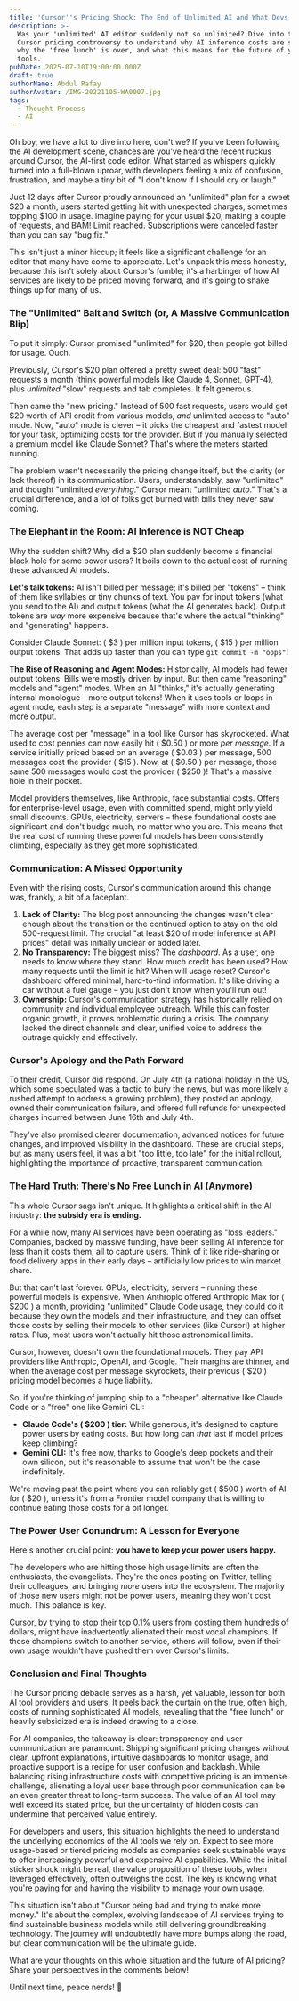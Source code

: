 ```yaml
---
title: 'Cursor''s Pricing Shock: The End of Unlimited AI and What Devs Need to Know'
description: >-
  Was your 'unlimited' AI editor suddenly not so unlimited? Dive into the recent
  Cursor pricing controversy to understand why AI inference costs are soaring,
  why the 'free lunch' is over, and what this means for the future of your dev
  tools.
pubDate: 2025-07-10T19:00:00.000Z
draft: true
authorName: Abdul Rafay
authorAvatar: /IMG-20221105-WA0007.jpg
tags:
  - Thought-Process
  - AI
---
```


Oh boy, we have a lot to dive into here, don't we? If you've been following the AI development scene, chances are you've heard the recent ruckus around Cursor, the AI-first code editor. What started as whispers quickly turned into a full-blown uproar, with developers feeling a mix of confusion, frustration, and maybe a tiny bit of "I don't know if I should cry or laugh."

Just 12 days after Cursor proudly announced an "unlimited" plan for a sweet $20 a month, users started getting hit with unexpected charges, sometimes topping $100 in usage. Imagine paying for your usual $20, making a couple of requests, and BAM! Limit reached. Subscriptions were canceled faster than you can say "bug fix."

This isn't just a minor hiccup; it feels like a significant challenge for an editor that many have come to appreciate. Let's unpack this mess honestly, because this isn't solely about Cursor's fumble; it's a harbinger of how AI services are likely to be priced moving forward, and it's going to shake things up for many of us.

### The "Unlimited" Bait and Switch (or, A Massive Communication Blip)

To put it simply: Cursor promised "unlimited" for $20, then people got billed for usage. Ouch.

Previously, Cursor's $20 plan offered a pretty sweet deal: 500 "fast" requests a month (think powerful models like Claude 4, Sonnet, GPT-4), plus *unlimited* "slow" requests and tab completes. It felt generous.

Then came the "new pricing." Instead of 500 fast requests, users would get $20 worth of API credit from various models, *and* unlimited access to "auto" mode. Now, "auto" mode is clever – it picks the cheapest and fastest model for your task, optimizing costs for the provider. But if you manually selected a premium model like Claude Sonnet? That's where the meters started running.

The problem wasn't necessarily the pricing change itself, but the clarity (or lack thereof) in its communication. Users, understandably, saw "unlimited" and thought "unlimited *everything*." Cursor meant "unlimited *auto*." That's a crucial difference, and a lot of folks got burned with bills they never saw coming.

### The Elephant in the Room: AI Inference is NOT Cheap

Why the sudden shift? Why did a $20 plan suddenly become a financial black hole for some power users? It boils down to the actual cost of running these advanced AI models.

**Let's talk tokens:** AI isn't billed per message; it's billed per "tokens" – think of them like syllables or tiny chunks of text. You pay for input tokens (what you send to the AI) and output tokens (what the AI generates back). Output tokens are *way* more expensive because that's where the actual "thinking" and "generating" happens.

Consider Claude Sonnet: ( $3 ) per million input tokens, ( $15 ) per million output tokens. That adds up faster than you can type `git commit -m "oops"`!

**The Rise of Reasoning and Agent Modes:**
Historically, AI models had fewer output tokens. Bills were mostly driven by input. But then came "reasoning" models and "agent" modes. When an AI "thinks," it's actually generating internal monologue – more output tokens! When it uses tools or loops in agent mode, each step is a separate "message" with more context and more output.

The average cost per "message" in a tool like Cursor has skyrocketed. What used to cost pennies can now easily hit ( $0.50 ) or more *per message*. If a service initially priced based on an average ( $0.03 ) per message, 500 messages cost the provider ( $15 ). Now, at ( $0.50 ) per message, those same 500 messages would cost the provider ( $250 )! That's a massive hole in their pocket.

Model providers themselves, like Anthropic, face substantial costs. Offers for enterprise-level usage, even with committed spend, might only yield small discounts. GPUs, electricity, servers – these foundational costs are significant and don't budge much, no matter who you are. This means that the real cost of running these powerful models has been consistently climbing, especially as they get more sophisticated.

### Communication: A Missed Opportunity

Even with the rising costs, Cursor's communication around this change was, frankly, a bit of a faceplant.

1. **Lack of Clarity:** The blog post announcing the changes wasn't clear enough about the transition or the continued option to stay on the old 500-request limit. The crucial "at least $20 of model inference at API prices" detail was initially unclear or added later.
2. **No Transparency:** The biggest miss? The *dashboard*. As a user, one needs to know where they stand. How much credit has been used? How many requests until the limit is hit? When will usage reset? Cursor's dashboard offered minimal, hard-to-find information. It's like driving a car without a fuel gauge – you just don't know when you'll run out!
3. **Ownership:** Cursor's communication strategy has historically relied on community and individual employee outreach. While this can foster organic growth, it proves problematic during a crisis. The company lacked the direct channels and clear, unified voice to address the outrage quickly and effectively.

### Cursor's Apology and the Path Forward

To their credit, Cursor did respond. On July 4th (a national holiday in the US, which some speculated was a tactic to bury the news, but was more likely a rushed attempt to address a growing problem), they posted an apology, owned their communication failure, and offered full refunds for unexpected charges incurred between June 16th and July 4th.

They've also promised clearer documentation, advanced notices for future changes, and improved visibility in the dashboard. These are crucial steps, but as many users feel, it was a bit "too little, too late" for the initial rollout, highlighting the importance of proactive, transparent communication.

### The Hard Truth: There's No Free Lunch in AI (Anymore)

This whole Cursor saga isn't unique. It highlights a critical shift in the AI industry: **the subsidy era is ending.**

For a while now, many AI services have been operating as "loss leaders." Companies, backed by massive funding, have been selling AI inference for less than it costs them, all to capture users. Think of it like ride-sharing or food delivery apps in their early days – artificially low prices to win market share.

But that can't last forever. GPUs, electricity, servers – running these powerful models is expensive. When Anthropic offered Anthropic Max for ( $200 ) a month, providing "unlimited" Claude Code usage, they could do it because they own the models and their infrastructure, and they can offset those costs by selling their models to other services (like Cursor!) at higher rates. Plus, most users won't actually hit those astronomical limits.

Cursor, however, doesn't own the foundational models. They pay API providers like Anthropic, OpenAI, and Google. Their margins are thinner, and when the average cost per message skyrockets, their previous ( $20 ) pricing model becomes a huge liability.

So, if you're thinking of jumping ship to a "cheaper" alternative like Claude Code or a "free" one like Gemini CLI:

* **Claude Code's ( $200 ) tier:** While generous, it's designed to capture power users by eating costs. But how long can *that* last if model prices keep climbing?
* **Gemini CLI:** It's free now, thanks to Google's deep pockets and their own silicon, but it's reasonable to assume that won't be the case indefinitely.

We're moving past the point where you can reliably get ( $500 ) worth of AI for ( $20 ), unless it's from a Frontier model company that is willing to continue eating those costs for a bit longer.

### The Power User Conundrum: A Lesson for Everyone

Here's another crucial point: **you have to keep your power users happy.**

The developers who are hitting those high usage limits are often the enthusiasts, the evangelists. They're the ones posting on Twitter, telling their colleagues, and bringing *more* users into the ecosystem. The majority of those new users might not be power users, meaning they won't cost much. This balance is key.

Cursor, by trying to stop their top 0.1% users from costing them hundreds of dollars, might have inadvertently alienated their most vocal champions. If those champions switch to another service, others will follow, even if their own usage wouldn't have pushed them over Cursor's limits.

### Conclusion and Final Thoughts

The Cursor pricing debacle serves as a harsh, yet valuable, lesson for both AI tool providers and users. It peels back the curtain on the true, often high, costs of running sophisticated AI models, revealing that the "free lunch" or heavily subsidized era is indeed drawing to a close.

For AI companies, the takeaway is clear: transparency and user communication are paramount. Shipping significant pricing changes without clear, upfront explanations, intuitive dashboards to monitor usage, and proactive support is a recipe for user confusion and backlash. While balancing rising infrastructure costs with competitive pricing is an immense challenge, alienating a loyal user base through poor communication can be an even greater threat to long-term success. The value of an AI tool may well exceed its stated price, but the uncertainty of hidden costs can undermine that perceived value entirely.

For developers and users, this situation highlights the need to understand the underlying economics of the AI tools we rely on. Expect to see more usage-based or tiered pricing models as companies seek sustainable ways to offer increasingly powerful and expensive AI capabilities. While the initial sticker shock might be real, the value proposition of these tools, when leveraged effectively, often outweighs the cost. The key is knowing what you're paying for and having the visibility to manage your own usage.

This situation isn't about "Cursor being bad and trying to make more money." It's about the complex, evolving landscape of AI services trying to find sustainable business models while still delivering groundbreaking technology. The journey will undoubtedly have more bumps along the road, but clear communication will be the ultimate guide.

What are your thoughts on this whole situation and the future of AI pricing? Share your perspectives in the comments below!

Until next time, peace nerds! 🚀
